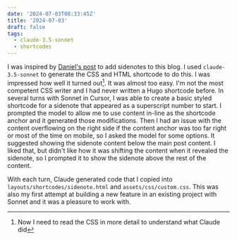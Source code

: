 ```yaml
---
date: '2024-07-03T08:33:45Z'
title: '2024-07-03'
draft: false
tags:
  - claude-3.5-sonnet
  - shortcodes
---
```


I was inspired by [Daniel's post](https://danilafe.com/blog/blog_microfeatures) to add sidenotes to this blog.
I used `claude-3.5-sonnet` to generate the CSS and HTML shortcode to do this.
I was impressed how well it turned out[^1].
It was almost too easy.
I'm not the most competent CSS writer and I had never written a Hugo shortcode before.
In several turns with Sonnet in Cursor, I was able to create a basic styled shortcode for a sidenote that appeared as a superscript number to start.
I prompted the model to allow me to use content in-line as the shortcode anchor and it generated those modifications.
Then I had an issue with the content overflowing on the right side if the content anchor was too far right or most of the time on mobile, so I asked the model for some options.
It suggested showing the sidenote content below the main post content.
I liked that, but didn't like how it was shifting the content when it revealed the sidenote, so I prompted it to show the sidenote above the rest of the content.

With each turn, Claude generated code that I copied into `layouts/shortcodes/sidenote.html` and `assets/css/custom.css`.
This was also my first attempt at building a new feature in an existing project with Sonnet and it was a pleasure to work with.

[^1]: Now I need to read the CSS in more detail to understand what Claude did
